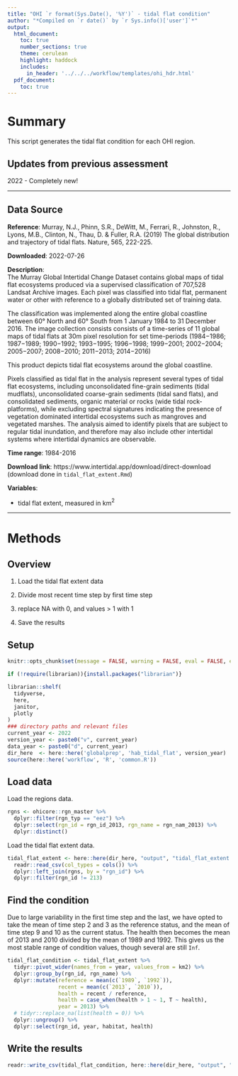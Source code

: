 ```yaml
---
title: "OHI `r format(Sys.Date(), '%Y')` - tidal flat condition"
author: "*Compiled on `r date()` by `r Sys.info()['user']`*"
output: 
  html_document:
    toc: true
    number_sections: true
    theme: cerulean
    highlight: haddock
    includes: 
      in_header: '../../../workflow/templates/ohi_hdr.html'
  pdf_document:
    toc: true
---
```


# Summary

This script generates the tidal flat condition for each OHI region. 


## Updates from previous assessment

2022 - Completely new!

***
## Data Source 

**Reference**: Murray, N.J., Phinn, S.R., DeWitt, M., Ferrari, R., Johnston, R., Lyons, M.B., Clinton, N., Thau, D. & Fuller, R.A. (2019) The global distribution and trajectory of tidal flats. Nature, 565, 222-225.

**Downloaded**: 2022-07-26

**Description**:  
The Murray Global Intertidal Change Dataset contains global maps of tidal flat ecosystems produced via a supervised classification of 707,528 Landsat Archive images. Each pixel was classified into tidal flat, permanent water or other with reference to a globally distributed set of training data.

The classification was implemented along the entire global coastline between 60° North and 60° South from 1 January 1984 to 31 December 2016. The image collection consists consists of a time-series of 11 global maps of tidal flats at 30m pixel resolution for set time-periods (1984−1986; 1987−1989; 1990−1992; 1993−1995; 1996−1998; 1999−2001; 2002−2004; 2005−2007; 2008−2010; 2011−2013; 2014−2016)

This product depicts tidal flat ecosystems around the global coastline.

Pixels classified as tidal flat in the analysis represent several types of tidal flat ecosystems, including unconsolidated fine-grain sediments (tidal mudflats), unconsolidated coarse-grain sediments (tidal sand flats), and consolidated sediments, organic material or rocks (wide tidal rock-platforms), while excluding spectral signatures indicating the presence of vegetation dominated intertidal ecosystems such as mangroves and vegetated marshes. The analysis aimed to identify pixels that are subject to regular tidal inundation, and therefore may also include other intertidal systems where intertidal dynamics are observable.

**Time range**: 1984-2016

**Download link**: https://www.intertidal.app/download/direct-download (download done in `tidal_flat_extent.Rmd`)

**Variables**:

- tidal flat extent, measured in km$^2$

***

# Methods

## Overview

1. Load the tidal flat extent data

2. Divide most recent time step by first time step

3. replace NA with 0, and values > 1 with 1

4. Save the results

## Setup

``` r
knitr::opts_chunk$set(message = FALSE, warning = FALSE, eval = FALSE, echo = TRUE)

if (!require(librarian)){install.packages("librarian")}

librarian::shelf(
  tidyverse,
  here,
  janitor,
  plotly
) 
### directory paths and relevant files
current_year <- 2022
version_year <- paste0("v", current_year)
data_year <- paste0("d", current_year)
dir_here  <- here::here('globalprep', 'hab_tidal_flat', version_year)
source(here::here('workflow', 'R', 'common.R'))
```

## Load data

Load the regions data.

```r
rgns <- ohicore::rgn_master %>% 
  dplyr::filter(rgn_typ == "eez") %>% 
  dplyr::select(rgn_id = rgn_id_2013, rgn_name = rgn_nam_2013) %>% 
  dplyr::distinct() 
```

Load the tidal flat extent data.

```r
tidal_flat_extent <- here::here(dir_here, "output", "tidal_flat_extent.csv") %>%
  readr::read_csv(col_types = cols()) %>% 
  dplyr::left_join(rgns, by = "rgn_id") %>% 
  dplyr::filter(rgn_id != 213)
```

## Find the condition

Due to large variability in the first time step and the last, we have opted to take the mean of time step 2 and 3 as the reference status, and the mean of time step 9 and 10 as the current status. The health then becomes the mean of 2013 and 2010 divided by the mean of 1989 and 1992. This gives us the most stable range of condition values, though several are still `Inf`. 

```r
tidal_flat_condition <- tidal_flat_extent %>% 
  tidyr::pivot_wider(names_from = year, values_from = km2) %>%
  dplyr::group_by(rgn_id, rgn_name) %>% 
  dplyr::mutate(reference = mean(c(`1989`, `1992`)),
                recent = mean(c(`2013`, `2010`)),
                health = recent / reference,
                health = case_when(health > 1 ~ 1, T ~ health),
                year = 2013) %>% 
  # tidyr::replace_na(list(health = 0)) %>% 
  dplyr::ungroup() %>% 
  dplyr::select(rgn_id, year, habitat, health) 
```

## Write the results

```r
readr::write_csv(tidal_flat_condition, here::here(dir_here, "output", "tidal_flat_health.csv"))
```



